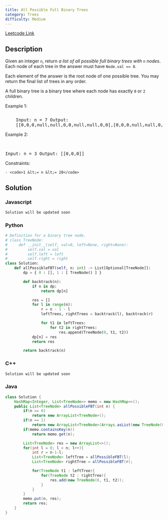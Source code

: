 ```yaml
---
title: All Possible Full Binary Trees
category: Trees
difficulty: Medium
---
```


<Callout>

[Leetcode Link](https://leetcode.com/problems/all-possible-full-binary-trees)

</Callout>

## Description

Given an integer <code>n</code>, return _a list of all possible full binary trees with_ <code>n</code> _nodes_. Each node of each tree in the answer must have <code>Node.val == 0</code>.

Each element of the answer is the root node of one possible tree. You may return the final list of trees in any order.

A full binary tree is a binary tree where each node has exactly <code>0</code> or <code>2</code> children.

Example 1:

<Image
	alt=""
	src="https://s3-lc-upload.s3.amazonaws.com/uploads/2018/08/22/fivetrees.png"
	width={700}
	height={400}
/>
<br />
<pre className="overflow-x-auto">
	Input: n = 7 Output:
	[[0,0,0,null,null,0,0,null,null,0,0],[0,0,0,null,null,0,0,0,0],[0,0,0,0,0,0,0],[0,0,0,0,0,null,null,null,null,0,0],[0,0,0,0,0,null,null,0,0]]
</pre>

Example 2:

<br />
<pre className="overflow-x-auto">Input: n = 3 Output: [[0,0,0]]</pre>

Constraints:

    - <code>1 &lt;= n &lt;= 20</code>

## Solution

### Javascript

```javascript
Solution will be updated soon
```

### Python

```python
# Definition for a binary tree node.
# class TreeNode:
#     def __init__(self, val=0, left=None, right=None):
#         self.val = val
#         self.left = left
#         self.right = right
class Solution:
    def allPossibleFBT(self, n: int) -> List[Optional[TreeNode]]:
        dp = { 0 : [], 1 : [ TreeNode() ] }

        def backtrack(n):
            if n in dp:
                return dp[n]

            res = []
            for l in range(n):
                r = n - 1 - l
                leftTrees, rightTrees = backtrack(l), backtrack(r)

                for t1 in leftTrees:
                    for t2 in rightTrees:
                        res.append(TreeNode(0, t1, t2))
            dp[n] = res
            return res

        return backtrack(n)

```

### C++

```cpp
Solution will be updated soon
```

### Java

```java
class Solution {
    HashMap<Integer, List<TreeNode>> memo = new HashMap<>();
    public List<TreeNode> allPossibleFBT(int n) {
        if(n == 0)
            return new ArrayList<TreeNode>();
        if(n == 1)
            return new ArrayList<TreeNode>(Arrays.asList(new TreeNode(0)));
        if(memo.containsKey(n))
            return memo.get(n);

        List<TreeNode> res = new ArrayList<>();
        for(int l = 0; l < n; l++){
            int r = n-1-l;
            List<TreeNode> leftTree = allPossibleFBT(l);
            List<TreeNode> rightTree = allPossibleFBT(r);

            for(TreeNode t1 : leftTree){
                for(TreeNode t2 : rightTree){
                    res.add(new TreeNode(0, t1, t2));
                }
            }
        }
        memo.put(n, res);
        return res;
    }
}

```
